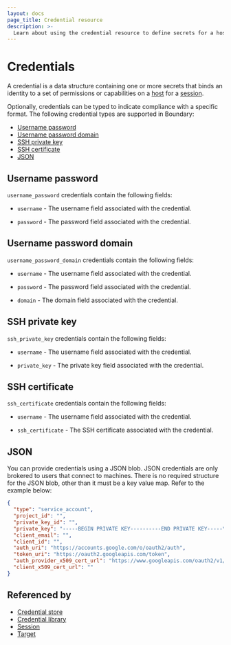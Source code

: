 ```yaml
---
layout: docs
page_title: Credential resource
description: >-
  Learn about using the credential resource to define secrets for a host. Understand username password, SSH private key, SSH certificate, and JSON credential types.
---
```


# Credentials

A credential is a data structure containing one or more secrets that binds an identity to a set of permissions or capabilities on a [host][] for a [session][].

Optionally, credentials can be typed to indicate compliance with a specific format.
The following credential types are supported in Boundary:

- [Username password](#username-password)
- [Username password domain](#username-password-domain)
- [SSH private key](#ssh-private-key)
- [SSH certificate](#ssh-certificate)
- [JSON](#json)

## Username password

`username_password` credentials contain the following fields:

- `username` - The username field associated with the credential.

- `password` - The password field associated with the credential.

## Username password domain

`username_password_domain` credentials contain the following fields:

- `username` - The username field associated with the credential.

- `password` - The password field associated with the credential.

- `domain` - The domain field associated with the credential.

## SSH private key

`ssh_private_key` credentials contain the following fields:

- `username` - The username field associated with the credential.

- `private_key` - The private key field associated with the credential.

## SSH certificate

`ssh_certificate` credentials contain the following fields:

- `username` -  The username field associated with the credential.

- `ssh_certificate` - The SSH certificate associated with the credential.

## JSON

You can provide credentials using a JSON blob.
JSON credentials are only brokered to users that connect to machines.
There is no required structure for the JSON blob, other than it must be a key value map.
Refer to the example below:

<CodeBlockConfig heading="JSON credentials blob example">

```JSON
{
  "type": "service_account",
  "project_id": "",
  "private_key_id": "",
  "private_key": "-----BEGIN PRIVATE KEY----------END PRIVATE KEY-----\n",
  "client_email": "",
  "client_id": "",
  "auth_uri": "https://accounts.google.com/o/oauth2/auth",
  "token_uri": "https://oauth2.googleapis.com/token",
  "auth_provider_x509_cert_url": "https://www.googleapis.com/oauth2/v1/certs",
  "client_x509_cert_url": ""
}
```

</CodeBlockConfig>

## Referenced by

- [Credential store][]
- [Credential library][]
- [Session][]
- [Target][]

[credential library]: /boundary/docs/domain-model/credential-libraries
[credential libraries]: /boundary/docs/domain-model/credential-libraries
[credential store]: /boundary/docs/domain-model/credential-stores
[credential stores]: /boundary/docs/domain-model/credential-stores
[host]: /boundary/docs/domain-model/hosts
[session]: /boundary/docs/domain-model/sessions
[target]: /boundary/docs/domain-model/targets
